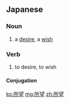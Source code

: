 ==Japanese==
{{ja-kanjitab|しょ|もう|yomi=o}}

===Noun===
{{ja-noun|しょもう}}

# a [[desire]], a [[wish]]

===Verb===
{{ja-verb-suru|しょもう}}

# to desire, to wish

====Conjugation====
{{ja-suru|しょもう}}

[[ko:所望]]
[[mg:所望]]
[[zh:所望]]